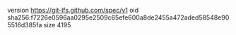 version https://git-lfs.github.com/spec/v1
oid sha256:f7226e0596aa0295e2509c65efe600a8de2455a472aded58548e905516d385fa
size 4195
